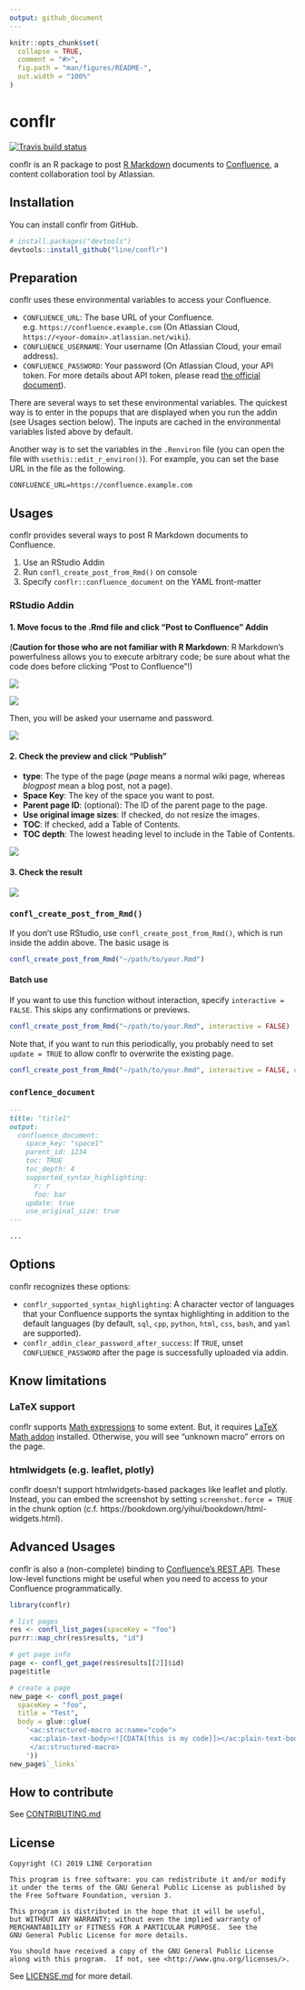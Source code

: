 ```yaml
---
output: github_document
---
```


<!-- README.md is generated from README.Rmd. Please edit that file -->

```r
knitr::opts_chunk$set(
  collapse = TRUE,
  comment = "#>",
  fig.path = "man/figures/README-",
  out.width = "100%"
)
```

# conflr

[![Travis build status](https://travis-ci.org/line/conflr.svg?branch=master)](https://travis-ci.org/line/conflr)

conflr is an R package to post [R Markdown](https://rmarkdown.rstudio.com/) documents to [Confluence](https://www.atlassian.com/software/confluence), a content collaboration tool by Atlassian.

## Installation

You can install conflr from GitHub.

``` r
# install.packages("devtools")
devtools::install_github("line/conflr")
```

## Preparation

conflr uses these environmental variables to access your Confluence.

* `CONFLUENCE_URL`: The base URL of your Confluence. e.g. `https://confluence.example.com` (On Atlassian Cloud, `https://<your-domain>.atlassian.net/wiki`).
* `CONFLUENCE_USERNAME`: Your username (On Atlassian Cloud, your email address).
* `CONFLUENCE_PASSWORD`: Your password (On Atlassian Cloud, your API token. For more details about API token, please read [the official document](https://confluence.atlassian.com/cloud/api-tokens-938839638.html)).

There are several ways to set these environmental variables. The quickest way is to enter in the popups that are displayed when you run the addin (see Usages section below). The inputs are cached in the environmental variables listed above by default.

Another way is to set the variables in the `.Renviron` file (you can open the file with `usethis::edit_r_environ()`). For example, you can set the base URL in the file as the following.

```
CONFLUENCE_URL=https://confluence.example.com
```

## Usages

conflr provides several ways to post R Markdown documents to Confluence.

1. Use an RStudio Addin
2. Run `confl_create_post_from_Rmd()` on console
3. Specify `conflr::confluence_document` on the YAML front-matter

### RStudio Addin

#### 1. Move focus to the .Rmd file and click "Post to Confluence" Addin

(**Caution for those who are not familiar with R Markdown**: R Markdown's powerfulness allows you to execute arbitrary code; be sure about what the code does before clicking "Post to Confluence"!)

![](man/figures/screenshot1.png)

![](man/figures/screenshot2.png)

Then, you will be asked your username and password.

![](man/figures/popup1.png)

#### 2. Check the preview and click "Publish"

* **type**: The type of the page (*page* means a normal wiki page, whereas *blogpost* mean a blog post, not a page).
* **Space Key**: The key of the space you want to post.
* **Parent page ID**: (optional): The ID of the parent page to the page.
* **Use original image sizes**: If checked, do not resize the images.
* **TOC**: If checked, add a Table of Contents.
* **TOC depth**: The lowest heading level to include in the Table of Contents.

![](man/figures/screenshot3.png)

#### 3. Check the result

![](man/figures/screenshot4.png)

### `confl_create_post_from_Rmd()`

If you don't use RStudio, use `confl_create_post_from_Rmd()`, which is run inside the addin above.
The basic usage is

``` r
confl_create_post_from_Rmd("~/path/to/your.Rmd")
```

#### Batch use

If you want to use this function without interaction, specify `interactive = FALSE`.
This skips any confirmations or previews.

``` r
confl_create_post_from_Rmd("~/path/to/your.Rmd", interactive = FALSE)
```

Note that, if you want to run this periodically, you probably need to set `update = TRUE` to allow
conflr to overwrite the existing page.

``` r
confl_create_post_from_Rmd("~/path/to/your.Rmd", interactive = FALSE, update = TRUE)
```

### `conflence_document`

``` md
---
title: "title1"
output:
  confluence_document:
    space_key: "space1"
    parent_id: 1234
    toc: TRUE
    toc_depth: 4
    supported_syntax_highlighting:
      r: r
      foo: bar
    update: true
    use_original_size: true
---

...
```

## Options

conflr recognizes these options:

* `conflr_supported_syntax_highlighting`: A character vector of languages that your Confluence supports the syntax highlighting in addition to the default languages (by default, `sql`, `cpp`, `python`, `html`, `css`, `bash`, and `yaml` are supported).
* `conflr_addin_clear_password_after_success`: If `TRUE`, unset `CONFLUENCE_PASSWORD` after the page is successfully uploaded via addin.

## Know limitations

### LaTeX support

conflr supports [Math expressions](https://bookdown.org/yihui/rmarkdown/markdown-syntax.html#math-expressions) to some extent. But, it requires [LaTeX Math addon](https://marketplace.atlassian.com/apps/1210882/latex-math) installed. Otherwise, you will see "unknown macro" errors on the page.

### htmlwidgets (e.g. leaflet, plotly)

conflr doesn't support htmlwidgets-based packages like leaflet and plotly.
Instead, you can embed the screenshot by setting `screenshot.force = TRUE` in the chunk option (c.f. https://bookdown.org/yihui/bookdown/html-widgets.html).

## Advanced Usages

conflr is also a (non-complete) binding to [Confluence's REST API](https://developer.atlassian.com/server/confluence/confluence-server-rest-api/). These low-level functions might be useful when you need to access to your Confluence programmatically.

```r
library(conflr)

# list pages
res <- confl_list_pages(spaceKey = "foo")
purrr::map_chr(res$results, "id")

# get page info
page <- confl_get_page(res$results[[2]]$id)
page$title

# create a page
new_page <- confl_post_page(
  spaceKey = "foo",
  title = "Test",
  body = glue::glue(
    '<ac:structured-macro ac:name="code">
     <ac:plain-text-body><![CDATA[this is my code]]></ac:plain-text-body>
     </ac:structured-macro>
    '))
new_page$`_links`
```

## How to contribute
See [CONTRIBUTING.md](CONTRIBUTING.md)

## License
```
Copyright (C) 2019 LINE Corporation

This program is free software: you can redistribute it and/or modify
it under the terms of the GNU General Public License as published by
the Free Software Foundation, version 3.

This program is distributed in the hope that it will be useful,
but WITHOUT ANY WARRANTY; without even the implied warranty of
MERCHANTABILITY or FITNESS FOR A PARTICULAR PURPOSE.  See the
GNU General Public License for more details.

You should have received a copy of the GNU General Public License
along with this program.  If not, see <http://www.gnu.org/licenses/>.
```
See [LICENSE.md](LICENSE.md) for more detail.
